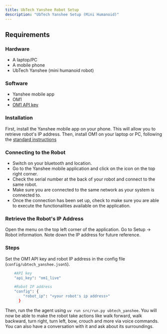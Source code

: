```yaml
---
title: UbTech Yanshee Robot Setup
description: "UbTech Yanshee Setup (Mini Humanoid)"
---
```


## Requirements

### Hardware

- A laptop/PC
- A mobile phone
- UbTech Yanshee (mini humanoid robot)

### Software

- Yanshee mobile app
- OM1
- [OM1 API key](https://portal.openmind.org/)

### Installation

First, install the Yanshee mobile app on your phone. This will allow you to retrieve robot's IP address. Then, install OM1 on your laptop or PC, following the [standard instructions](../developing/1_get-started)

### Connecting to the Robot

- Switch on your bluetooth and location.
- Go to the Yanshee mobile application and click on the icon on the top right corner. 
- Check the serial number at the back of your robot and connect to the same robot. 
- Make sure you are connected to the same network as your system is connected to.
- Once the connection has been set up, check to make sure you are able to execute the functionalities available on the application.

### Retrieve the Robot's IP Address

Open the menu on the top left corner of the application. Go to Setup -> Robot information. Note down the IP address for future reference.

### Steps   

Set the OM1 API key and robot IP address in the config file (`config/ubtech_yanshee.json5`).

```bash
    #API key
    "api_key": "om1_live"

    #Robot IP address
    "config": {
        "robot_ip": "<your robot's ip address>"
      }
```

Then, run the the agent using `uv run src/run.py ubtech_yanshee`. You will now be able to make the robot take actions like walk forward, walk backward, turn right, turn left, bow, crouch and more via voice commands. You can also have a conversation with it and ask about its surroundings.
